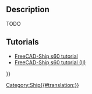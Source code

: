 <languages/>
<translate>

<!--T:5-->
{{Docnav
|[[Ship_GZ|GZ curve computation]]
|[[Blount and Fox prediction|Resistance Blount and Fox Prediction]]
|[[Ship_Workbench|Ship]]
|IconL=Ship_GZ.svg
|IconR=Resistance_BlountFox.svg
|IconC=Workbench_Ship.svg
}}

<!--T:1-->
{{GuiCommand
|Name=Amadeo Prediction
|MenuLocation=Resistance → Resistance Amadeo Predicion
|Workbenches=[[Ship_Workbench|Ship]]
|Shortcut=
|SeeAlso=
}}

== Description == <!--T:9-->

<!--T:2-->
TODO

==Tutorials== <!--T:3-->

<!--T:4-->
* [[FreeCAD-Ship_s60_tutorial|FreeCAD-Ship s60 tutorial ]]
* [[FreeCAD-Ship_s60_tutorial_(II)|FreeCAD-Ship s60 tutorial (II)]]


<!--T:6-->
{{Docnav
|[[Ship_GZ|GZ curve computation]]
|[[Blount and Fox prediction|Resistance Blount and Fox Prediction]]
|[[Ship_Workbench|Ship]]
|IconL=Ship_GZ.svg
|IconR=Resistance_BlountFox.svg
|IconC=Workbench_Ship.svg
}}

</translate>
{{Userdocnavi{{#translation:}}}}
[[Category:Ship{{#translation:}}]]